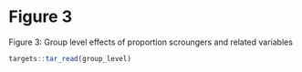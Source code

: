 # Figure 3

Figure 3: Group level effects of proportion scroungers and related variables

```r
targets::tar_read(group_level)
```

